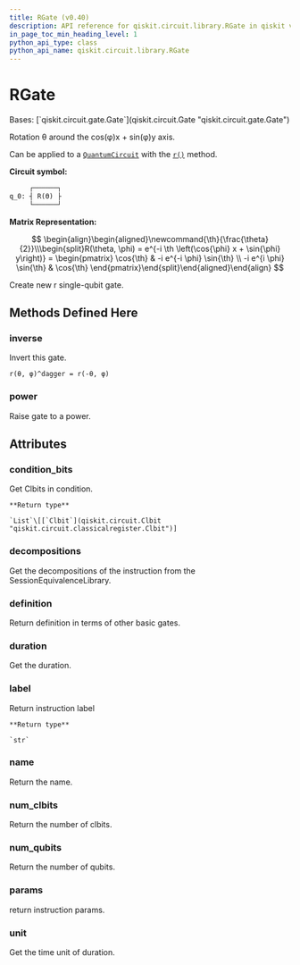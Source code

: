 ```yaml
---
title: RGate (v0.40)
description: API reference for qiskit.circuit.library.RGate in qiskit v0.40
in_page_toc_min_heading_level: 1
python_api_type: class
python_api_name: qiskit.circuit.library.RGate
---
```


# RGate

<Class id="qiskit.circuit.library.RGate" isDedicatedPage={true} github="https://github.com/qiskit/qiskit/tree/stable/0.23/qiskit/circuit/library/standard_gates/r.py" signature="RGate(theta, phi, label=None)" modifiers="class">
  Bases: [`qiskit.circuit.gate.Gate`](qiskit.circuit.Gate "qiskit.circuit.gate.Gate")

  Rotation θ around the cos(φ)x + sin(φ)y axis.

  Can be applied to a [`QuantumCircuit`](qiskit.circuit.QuantumCircuit "qiskit.circuit.QuantumCircuit") with the [`r()`](qiskit.circuit.QuantumCircuit#r "qiskit.circuit.QuantumCircuit.r") method.

  **Circuit symbol:**

  ```python
       ┌──────┐
  q_0: ┤ R(ϴ) ├
       └──────┘
  ```

  **Matrix Representation:**

$$
\begin{align}\begin{aligned}\newcommand{\th}{\frac{\theta}{2}}\\\begin{split}R(\theta, \phi) = e^{-i \th \left(\cos{\phi} x + \sin{\phi} y\right)} =
\begin{pmatrix}
\cos{\th} & -i e^{-i \phi} \sin{\th} \\
-i e^{i \phi} \sin{\th} & \cos{\th}
\end{pmatrix}\end{split}\end{aligned}\end{align} 
$$

  Create new r single-qubit gate.

  ## Methods Defined Here

  <span id="qiskit-circuit-library-rgate-inverse" />

  ### inverse

  <Function id="qiskit.circuit.library.RGate.inverse" signature="RGate.inverse()">
    Invert this gate.

    r(θ, φ)^dagger = r(-θ, φ)
  </Function>

  <span id="qiskit-circuit-library-rgate-power" />

  ### power

  <Function id="qiskit.circuit.library.RGate.power" signature="RGate.power(exponent)">
    Raise gate to a power.
  </Function>

  ## Attributes

  ### condition\_bits

  <Attribute id="qiskit.circuit.library.RGate.condition_bits">
    Get Clbits in condition.

    **Return type**

    `List`\[[`Clbit`](qiskit.circuit.Clbit "qiskit.circuit.classicalregister.Clbit")]
  </Attribute>

  ### decompositions

  <Attribute id="qiskit.circuit.library.RGate.decompositions">
    Get the decompositions of the instruction from the SessionEquivalenceLibrary.
  </Attribute>

  ### definition

  <Attribute id="qiskit.circuit.library.RGate.definition">
    Return definition in terms of other basic gates.
  </Attribute>

  ### duration

  <Attribute id="qiskit.circuit.library.RGate.duration">
    Get the duration.
  </Attribute>

  ### label

  <Attribute id="qiskit.circuit.library.RGate.label">
    Return instruction label

    **Return type**

    `str`
  </Attribute>

  ### name

  <Attribute id="qiskit.circuit.library.RGate.name">
    Return the name.
  </Attribute>

  ### num\_clbits

  <Attribute id="qiskit.circuit.library.RGate.num_clbits">
    Return the number of clbits.
  </Attribute>

  ### num\_qubits

  <Attribute id="qiskit.circuit.library.RGate.num_qubits">
    Return the number of qubits.
  </Attribute>

  ### params

  <Attribute id="qiskit.circuit.library.RGate.params">
    return instruction params.
  </Attribute>

  ### unit

  <Attribute id="qiskit.circuit.library.RGate.unit">
    Get the time unit of duration.
  </Attribute>
</Class>

